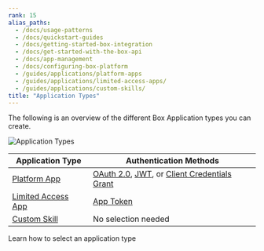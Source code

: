 ```yaml
---
rank: 15
alias_paths:
  - /docs/usage-patterns
  - /docs/quickstart-guides
  - /docs/getting-started-box-integration
  - /docs/get-started-with-the-box-api
  - /docs/app-management
  - /docs/configuring-box-platform
  - /guides/applications/platform-apps
  - /guides/applications/limited-access-apps/
  - /guides/applications/custom-skills/
title: "Application Types"
---
```

The following is an overview of the different Box Application types you can
create.

![Application Types](./images/select-app-type.png)

| Application Type              | Authentication Methods                                              |
| ----------------------------- | ------------------------------------------------------------------- |
| [Platform App][custom-apps]     | [OAuth 2.0][oauth2], [JWT][jwt], or [Client Credentials Grant][ccg] |
| [Limited Access App][laa]     | [App Token][apptoken]                                               |
| [Custom Skill][custom-skills] | No selection needed                                                 |

<CTA to="guide://applications/app-types/select">
  Learn how to select an application type
</CTA>

[oauth2]: g://authentication/oauth2
[jwt]: g://authentication/jwt
[apptoken]: g://authentication/app-token
[devtoken]: g://authentication/tokens/developer-tokens
[custom-apps]: g://applications/app-types/platform-apps
[custom-skills]: g://applications/app-types/custom-skills
[ccg]: g://authentication/client-credentials
[laa]: g://applications/app-types/limited-access-apps
[insights]: https://support.box.com/hc/en-us/articles/20738406915219-Platform-Insights